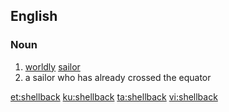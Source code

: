 ==English==

===Noun===
{{en-noun}}
# [[worldly]] [[sailor]]
# a sailor who has already crossed the equator

[[et:shellback]]
[[ku:shellback]]
[[ta:shellback]]
[[vi:shellback]]